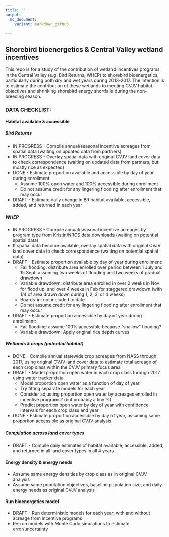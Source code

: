 ```yaml
---
title: ""
output: 
  md_document:
    variant: markdown_github
  
---
```


## Shorebird bioenergetics & Central Valley wetland incentives

This repo is for a study of the contribution of wetland incentives programs in the Central Valley (e.g. Bird Returns, WHEP) to shorebird bioenergetics, particularly during both dry and wet years during 2013-2017. The intention is to estimate the contribution of these wetlands to meeting CVJV habitat objectives and shrinking shorebird energy shortfalls during the non-breeding season.


### DATA CHECKLIST:

#### Habitat available & accessible

##### Bird Returns
* IN PROGRESS - Compile annual/seasonal incentive acreages from spatial data (waiting on updated data from partners)
* IN PROGRESS - Overlay spatial data with original CVJV land cover data to check correspondence (waiting on updated data from partners, but mostly rice as expected)
* DONE - Estimate proportion available and accessible by day of year during enrollment
     * Assume 100% open water and 100% accessible during enrollment
     * Do not assume credit for any lingering flooding after enrollment that may occur
* DRAFT - Estimate daily change in BR habitat available, accessible, added, and returned in each year

##### WHEP
* IN PROGRESS - Compile annual/seasonal incentive acreages by program type from Kristin/NRCS data downloads (waiting on potential spatial data)
* If spatial data become available, overlay spatial data with original CVJV land cover data to check correspondence (waiting on potential spatial data)
* DRAFT - Estimate proportion available by day of year during enrollment:
     * Fall flooding: distribute area enrolled over period between 1 July and 15 Sept, assuming two weeks of flooding and two weeks of gradual drawdown
     * Variable drawdown: distribute area enrolled in over 2 weeks in Nov for flood up, and over 4 weeks in Feb for staggered drawdown (with 1/4 of area drawn down during 1, 2, 3, or 4 weeks)
     * Boards-in: not included to date
     * Do not assume credit for any lingering flooding after enrollment that may occur
* DRAFT - Estimate proportion accessible by day of year during enrollment:
     * Fall flooding: assume 100% accessible because "shallow" flooding?
     * Variable drawdown: Apply original rice depth curves

##### Wetlands & crops (potential habitat)
* DONE - Compile annual statewide crop acreages from NASS through 2017, using original CVJV land cover data to estimate total acreage of each crop class within the CVJV primary focus area
* DRAFT - Model proportion open water in each crop class through 2017 using water tracker data
     * Model proportion open water as a function of day of year
     * Try fitting separate models for each year
     * Consider adjusting proportion open water by acreages enrolled in incentive programs? (but probably a tiny %)
     * Predict proportion open water by day of year with confidence intervals for each crop class and year
* DONE - Estimate proportion accessible by day of year, assuming same proportion accessible as original CVJV analysis

##### Compilation across land cover types
* DRAFT - Compile daily estimates of habitat available, accessible, added, and returned in all land cover types in all 4 years


#### Energy density & energy needs
* Assume same energy densities by crop class as in original CVJV analysis
* Assume same population objectives, baseline population size, and daily energy needs as original CVJV analysis

#### Run bioenergetics model
* DRAFT - Run deterministic models for each year, with and without acreage from incentive programs
* Re-run models with Monte Carlo simulations to estimate error/uncertainty
